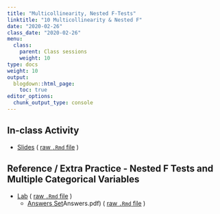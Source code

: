 ```yaml
---
title: "Multicollinearity, Nested F-Tests"
linktitle: "10 Multicollinearity & Nested F"
date: "2020-02-26"
class_date: "2020-02-26"
menu:
  class:
    parent: Class sessions
    weight: 10
type: docs
weight: 10
output:
  blogdown::html_page:
    toc: true
editor_options: 
  chunk_output_type: console
---
```


## In-class Activity

- [Slides](http://sds291.netlify.com/10/10_Lecture_Slides.html) ( [raw `.Rmd` file](http://sds291.netlify.com/10/10_Lecture_Slides.rmd) )

## Reference / Extra Practice - Nested F Tests and Multiple Categorical Variables

- [Lab](http://sds291.netlify.com/10/10_Lab.html) ( [raw `.Rmd` file](http://sds291.netlify.com/10/10_Lab.rmd) )
  - [Answers Set](http://sds291.netlify.com/10/10_Lab)Answers.pdf) ( [raw `.Rmd` file](http://sds291.netlify.com/10/10_Lab_Answers.rmd) )
